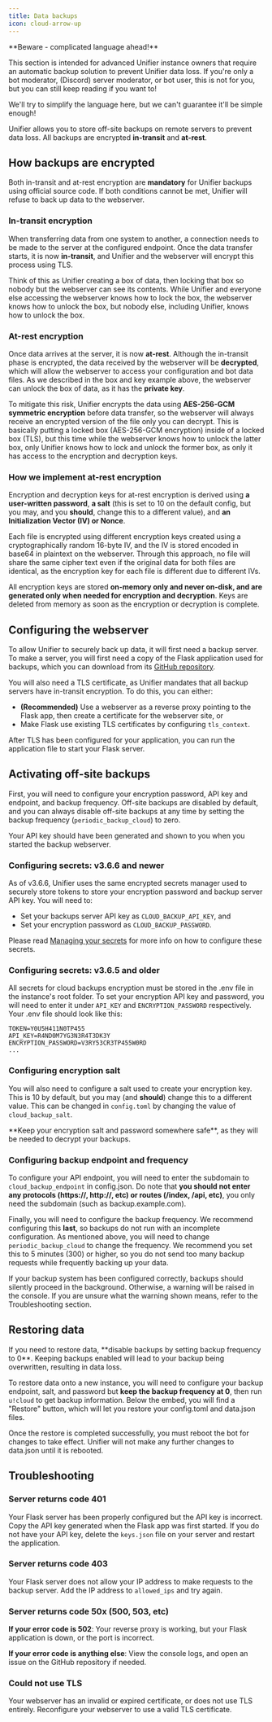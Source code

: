 ```yaml
---
title: Data backups
icon: cloud-arrow-up
---
```


<Warning>
**Beware - complicated language ahead!**

This section is intended for advanced Unifier instance owners that require an automatic backup solution to prevent Unifier data loss. If you're only a bot moderator, (Discord) server moderator, or bot user, this is not for you, but you can still keep reading if you want to!

We'll try to simplify the language here, but we can't guarantee it'll be simple enough!
</Warning>

Unifier allows you to store off-site backups on remote servers to prevent data loss. All backups are encrypted **in-transit** and **at-rest**.

## How backups are encrypted

Both in-transit and at-rest encryption are **mandatory** for Unifier backups using official source code. If both conditions cannot be met, Unifier will refuse to back up data to the webserver.

### In-transit encryption

When transferring data from one system to another, a connection needs to be made to the server at the configured endpoint. Once the data transfer starts, it is now **in-transit**, and Unifier and the webserver will encrypt this process using TLS.

Think of this as Unifier creating a box of data, then locking that box so nobody but the webserver can see its contents. While Unifier and everyone else accessing the webserver knows how to lock the box, the webserver knows how to unlock the box, but nobody else, including Unifier, knows how to unlock the box.

### At-rest encryption

Once data arrives at the server, it is now **at-rest**. Although the in-transit phase is encrypted, the data received by the webserver will be **decrypted**, which will allow the webserver to access your configuration and bot data files. As we described in the box and key example above, the webserver can unlock the box of data, as it has the **private key**.

To mitigate this risk, Unifier encrypts the data using **AES-256-GCM symmetric encryption** before data transfer, so the webserver will always receive an encrypted version of the file only you can decrypt. This is basically putting a locked box (AES-256-GCM encryption) inside of a locked box (TLS), but this time while the webserver knows how to unlock the latter box, only Unifier knows how to lock and unlock the former box, as only it has access to the encryption and decryption keys.

### How we implement at-rest encryption

Encryption and decryption keys for at-rest encryption is derived using **a user-written password**, **a salt** (this is set to 10 on the default config, but you may, and you **should**, change this to a different value), and **an Initialization Vector (IV) or Nonce**.

Each file is encrypted using different encryption keys created using a cryptographically random 16-byte IV, and the IV is stored encoded in base64 in plaintext on the webserver. Through this approach, no file will share the same cipher text even if the original data for both files are identical, as the encryption key for each file is different due to different IVs.

All encryption keys are stored **on-memory only and never on-disk, and are generated only when needed for encryption and decryption**. Keys are deleted from memory as soon as the encryption or decryption is complete.

## Configuring the webserver

To allow Unifier to securely back up data, it will first need a backup server. To make a server, you will first need a copy of the Flask application used for backups, which you can download from its [GitHub repository](https://github.com/unifierhq/unifier-backup).

You will also need a TLS certificate, as Unifier mandates that all backup servers have in-transit encryption. To do this, you can either:

* **(Recommended)** Use a webserver as a reverse proxy pointing to the Flask app, then create a certificate for the webserver site, or
* Make Flask use existing TLS certificates by configuring `tls_context`.

After TLS has been configured for your application, you can run the application file to start your Flask server.

## Activating off-site backups

First, you will need to configure your encryption password, API key and endpoint, and backup frequency. Off-site backups are disabled by default, and you can always disable off-site backups at any time by setting the backup frequency (`periodic_backup_cloud`) to zero.

Your API key should have been generated and shown to you when you started the backup webserver.

### Configuring secrets: v3.6.6 and newer

As of v3.6.6, Unifier uses the same encrypted secrets manager used to securely store tokens to store your encryption password and backup server API key. You will need to:

* Set your backups server API key as `CLOUD_BACKUP_API_KEY`, and
* Set your encryption password as `CLOUD_BACKUP_PASSWORD`.

Please read [Managing your secrets](managing-your-secrets.md) for more info on how to configure these secrets.

### Configuring secrets: v3.6.5 and older

All secrets for cloud backups encryption must be stored in the .env file in the instance's root folder. To set your encryption API key and password, you will need to enter it under `API_KEY` and `ENCRYPTION_PASSWORD` respectively. Your .env file should look like this:

```text .env
TOKEN=Y0U5H411N0TP455
API_KEY=R4ND0M7YG3N3R4T3DK3Y
ENCRYPTION_PASSWORD=V3RY53CR3TP455W0RD
...
```

### Configuring encryption salt

You will also need to configure a salt used to create your encryption key. This is 10 by default, but you may (and **should**) change this to a different value. This can be changed in `config.toml` by changing the value of `cloud_backup_salt`.

<Warning>
**Keep your encryption salt and password somewhere safe**, as they will be needed to decrypt your backups.
</Warning>

### Configuring backup endpoint and frequency

To configure your API endpoint, you will need to enter the subdomain to `cloud_backup_endpoint` in config.json. Do note that **you should not enter any protocols (https://, http://, etc) or routes (/index, /api, etc)**, you only need the subdomain (such as backup.example.com).

Finally, you will need to configure the backup frequency. We recommend configuring this **last**, so backups do not run with an incomplete configuration. As mentioned above, you will need to change `periodic_backup_cloud` to change the frequency. We recommend you set this to 5 minutes (300) or higher, so you do not send too many backup requests while frequently backing up your data.

If your backup system has been configured correctly, backups should silently proceed in the background. Otherwise, a warning will be raised in the console. If you are unsure what the warning shown means, refer to the Troubleshooting section.

## Restoring data

<Danger>
If you need to restore data, **disable backups by setting backup frequency to 0**. Keeping backups enabled will lead to your backup being overwritten, resulting in data loss.
</Danger>

To restore data onto a new instance, you will need to configure your backup endpoint, salt, and password but **keep the backup frequency at 0**, then run `u!cloud` to get backup information. Below the embed, you will find a "Restore" button, which will let you restore your config.toml and data.json files.

Once the restore is completed successfully, you must reboot the bot for changes to take effect. Unifier will not make any further changes to data.json until it is rebooted.

## Troubleshooting

### Server returns code 401

Your Flask server has been properly configured but the API key is incorrect. Copy the API key generated when the Flask app was first started. If you do not have your API key, delete the `keys.json` file on your server and restart the application.

### Server returns code 403

Your Flask server does not allow your IP address to make requests to the backup server. Add the IP address to `allowed_ips` and try again.

### Server returns code 50x (500, 503, etc)

**If your error code is 502**: Your reverse proxy is working, but your Flask application is down, or the port is incorrect.

**If your error code is anything else**: View the console logs, and open an issue on the GitHub repository if needed.

### Could not use TLS

Your webserver has an invalid or expired certificate, or does not use TLS entirely. Reconfigure your webserver to use a valid TLS certificate.
